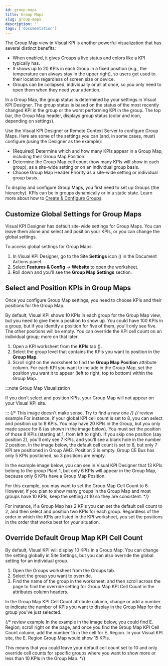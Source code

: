 ```yaml
---
id: group-maps
title: Group Maps
slug: group-maps
description: ''
tags: ['documentation']
---
```



The Group Map view in Visual KPI is another powerful visualization that has several distinct benefits:

- When enabled, it gives Groups a live status and colors like a KPI typically has.
- It shows up to 20 KPIs in each Group in a fixed position (e.g., the temperature can always stay in the upper right), so users get used to their location regardless of screen size or device.
- Groups can be collapsed, individually or all at once, so you only need to open them when they need your attention.

<StylizedImage
  imgURL="img/designer/group-map-visualization.png"
  alt="Group Map End User"
/>

In a Group Map, the group status is determined by your settings in Visual KPI Designer. The group status is based on the status of the most recently changed KPI in the group or the worst performing KPI in the group. The top bar, the Group Map header, displays group status (color and icon, depending on settings).

Use the Visual KPI Designer or Remote Context Server to configure Group Maps. Here are some of the settings you can (and, in some cases, must) configure (using the Designer as the example):

- [Required] Determine which and how many KPIs appear in a Group Map, including their Group Map Position.
- Determine the Group Map cell count (how many KPIs will show in each group), as a site-wide setting or on an individual group basis.
- Choose Group Map Header Priority as a site-wide setting or individual group basis.

To display and configure Group Maps, you first need to set up Groups (the hierarchy). KPIs can be in groups dynamically or in a static state. Learn more about how to [Create & Configure Groups](/docs/visual-kpi-design/design/groups#create-a-new-group).

## Customize Global Settings for Group Maps

Visual KPI Designer has default site-wide settings for Group Maps. You can leave them alone and select and position your KPIs, or you can change the global settings.

To access global settings for Group Maps:

1. In Visual KPI Designer, go to the Site **Settings** icon (<PngFont name='options28' />) in the Document Actions panel.
2. Select **Features & Config** &#8594; **Website** to open the worksheet.
3. Roll down and you'll see the **Group Map Settings** section.

## Select and Position KPIs in Group Maps

Once you configure Group Map settings, you need to choose KPIs and their positions for the Group Map.

By default, Visual KPI shows 10 KPIs in each group for the Group Map view, but you need to give them a position to show up. You could have 100 KPIs in a group, but if you identify a position for five of them, you'll only see five. The other positions will be empty. You can override the KPI cell count on an individual group; more on that later.

1. Open a KPI worksheet from the **KPIs** tab (<PngFont name='open28' />).
2. Select the group level that contains the KPIs you want to position in the **Group Map**.
3. Scroll right on the worksheet to find the **Group Map Position** attribute column. For each KPI you want to include in the Group Map, set the position you want it to appear (left to right, top to bottom) within the Group Map.

:::note Group Map Visualization

If you don't select and position KPIs, your Group Map will not appear on your Visual KPI site.

:::
{/* This image doesn't make sense. Try to find a new one
<StylizedImage
  imgURL="img/designer/group-search.png"
  alt="Group Search"
/>
*/}
{/* review example
 For instance, if your global KPI cell count is set to 8, you can select and position up to 8 KPIs. You may have 20 KPIs in the Group, but you only made space for 8 (as shown in the image below). You must set the position of those 8 KPIs (starting at 1, from left to right). If you skip one position (say position 2), you'll only see 7 KPIs, and you'll see a blank hole in the number 2 position. In the image below, the default cell count is set to 8, but only 7 KPI are positioned in Group AM2. Position 2 is empty. Group CE Bus has only 5 KPIs positioned, so 3 positions are empty.

In the example image below, you can see in Visual KPI Designer that 13 KPIs belong to the group Plant 1, but only 6 KPIs will appear in the Group Map, because only 6 KPIs have a Group Map Position.

For this example, you may want to set the Group Map Cell Count to 6. However, if you plan to show many groups in the Group Map and most groups have 10 KPIs, keep the setting at 10 so they are consistent. */}

For instance, if a Group Map has 2 KPIs you can set the default cell count to 2, and then select and position two KPIs for each group. Regardless of the order in which the KPIs are listed in the KPI worksheet, you set the positions in the order that works best for your situation.

## Override Default Group Map KPI Cell Count

By default, Visual KPI will display 10 KPIs in a Group Map. You can change the setting globally in Site Settings, but you can also override the global setting for an individual group.

1. Open the Groups worksheet from the Groups tab.
2. Select the group you want to override.
3. Find the name of the group in the worksheet, and then scroll across the page to find the override setting for Group Map KPI Cell Count in the attributes column headers.

In the Group Map KPI Cell Count attribute column, change or add a number to indicate the number of KPIs you want to display in the Group Map for the group you've just selected. 

{/* review example 
In the example in the image below, you could find E. Region, scroll right on the page, and once you find the Group Map KPI Cell Count column, add the number 15 in the cell for E. Region. In your Visual KPI site, the E. Region Group Map would show 15 KPIs.

This means that you could leave your default cell count set to 10 and only override cell counts for specific groups where you want to show more or less than 10 KPIs in the Group Map. */}



